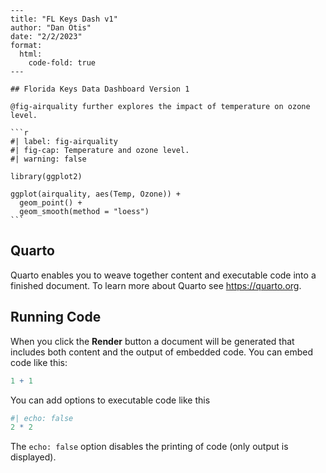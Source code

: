     ---
    title: "FL Keys Dash v1"
    author: "Dan Otis"
    date: "2/2/2023"
    format: 
      html:
        code-fold: true
    ---

    ## Florida Keys Data Dashboard Version 1

    @fig-airquality further explores the impact of temperature on ozone level.

    ```r
    #| label: fig-airquality
    #| fig-cap: Temperature and ozone level.
    #| warning: false

    library(ggplot2)

    ggplot(airquality, aes(Temp, Ozone)) + 
      geom_point() + 
      geom_smooth(method = "loess")
    ```

## Quarto

Quarto enables you to weave together content and executable code into a finished document. To learn more about Quarto see <https://quarto.org>.

## Running Code

When you click the **Render** button a document will be generated that includes both content and the output of embedded code. You can embed code like this:

```r
1 + 1
```

You can add options to executable code like this

```r
#| echo: false
2 * 2
```

The `echo: false` option disables the printing of code (only output is displayed).
